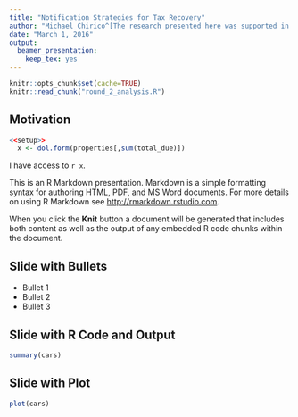 ```yaml
---
title: "Notification Strategies for Tax Recovery"
author: "Michael Chirico^[The research presented here was supported in part by the Institute of Education Sciences, U.S. Department of Education, through Grant \\#R305B090015 to the University of Pennsylvania. The opinions expressed are those of the presenter and do not represent the views of the Institute or the U.S. Department of Education.], Robert Inman, Charles Loeffler, John MacDonald, Holger Sieg"
date: "March 1, 2016"
output: 
  beamer_presentation: 
    keep_tex: yes
---
```


```r
knitr::opts_chunk$set(cache=TRUE)
knitr::read_chunk("round_2_analysis.R")
```


## Motivation
```r
<<setup>>
  x <- dol.form(properties[,sum(total_due)])
```

I have access to `r x`.



This is an R Markdown presentation. Markdown is a simple formatting syntax for authoring HTML, PDF, and MS Word documents. For more details on using R Markdown see <http://rmarkdown.rstudio.com>.

When you click the **Knit** button a document will be generated that includes both content as well as the output of any embedded R code chunks within the document.

[^1]: The research presented here was supported in part by the Institute of Education Sciences, U.S. Department of Education, through Grant \#R305B090015 to the University of Pennsylvania. The opinions expressed are those of the presenter and do not represent the views of the Institute or the U.S. Department of Education.

## Slide with Bullets

- Bullet 1
- Bullet 2
- Bullet 3

## Slide with R Code and Output

```r
summary(cars)
```

## Slide with Plot

```r
plot(cars)
```

